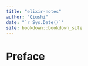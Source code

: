 ```yaml
---
title: "elixir-notes"
author: "Qiushi"
date: "`r Sys.Date()`"
site: bookdown::bookdown_site
---
```


# Preface
